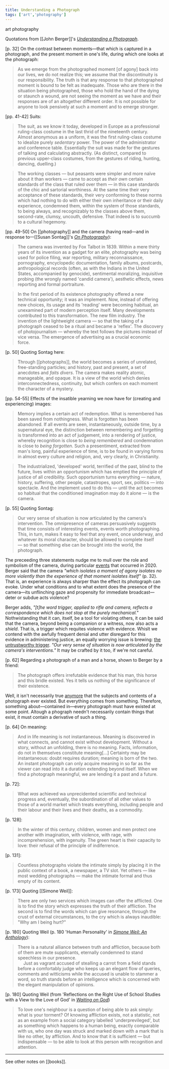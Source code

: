```yaml
---
title: Understanding a Photograph
tags: ['art','photography']
---
```


<NoteTag color="gray">art</NoteTag>
<NoteTag color="gray">photography</NoteTag>

Quotations from [[John Berger]]'s [*Understanding a Photograph*](https://www.worldcat.org/title/understanding-a-photograph/oclc/888677394).

[p. 32] On the contrast between moments—that which is captured in a photograph, and the present moment in one's life, during which one looks at the photograph:
> As we emerge from the photographed moment [of agony] back into our lives, we do not realize this; we assume that the discontinuity is our responsibility. The truth is that any response to that photographed moment is bound to be felt as inadequate. Those who are there in the situation being photographed, those who hold the hand of the dying or staunch a wound, are not seeing the moment as we have and their responses are of an altogether different order. It is not possible for anyone to look pensively at such a moment and to emerge stronger.

[pp. 41-42] Suits:
> The suit, as we know it today, developed in Europe as a professional ruling-class costume in the last thrid of the nineteenth century. Almost anonymous as a uniform, it was the first ruling-class costume to idealize purely *sedentary* power. The power of the administrator and conference table. Essentially the suit was made for the gestures of talking and calculating abstractly. (As distinct, compared to previous upper-class costumes, from the gestures of riding, hunting, dancing, duelling.)

> The working classes — but peasants were simpler and more naïve about it than workers — came to accept as *their own* certain standards of the class that ruled over them — in this case standards of the chic and sartorial worthiness. At the same time their very acceptance of these standards, their very conforming to these norms which had nothing to do with either their own inheritance or their daily experience, condemned them, within the system of those standards, to being always, and recognizably to the classes above them, second-rate, clumsy, uncouth, defensive. That indeed is to succumb to a cultural hegemony.

[pp. 49-50] On [[photography]] and the camera (having read—and in response to—[[Susan Sontag]]'s [*On Photography*](https://www.worldcat.org/title/on-photography/oclc/1140719673)):
> The camera was invented by Fox Talbot in 1839. Within a mere thirty years of its invention as a gadget for an elite, photography was being used for police filing, war reporting, military reconnaissance, pornography, encyclopedic documentation, family albums, postcards, anthropological records (often, as with the Indians in the United States, accompanied by genocide), sentimental moralizing, inquisitive probing (the wrongly named 'candid camera'), aesthetic effects, news reporting and formal portraiture.

> In the first period of its existence photography offered a new technical opportunity; it was an implement. Now, instead of offering new choices, its usage and its 'reading' were becoming habitual, an unexamined part of modern perception itself. Many developments contributed to this transformation. The new film industry. The invention of the lightweight camera — so that the taking of a photograph ceased to be a ritual and became a 'reflex'. The discovery of photojournalism — whereby the text follows the pictures instead of vice versa. The emergence of advertising as a crucial economic force.

[p. 50] Quoting Sontag here:
> Through [[photographs]], the world becomes a series of unrelated, free-standing particles; and history, past and present, a set of anecdotes and *faits divers*. The camera makes reality atomic, manageable, and opaque. It is a view of the world which denies interconnectedness, continuity, but which confers on each moment the character of a mystery.

[pp. 54-55] Effects of the insatible yearning we now have for (creating and experiencing) images:
> Memory implies a certain act of redemption. What is remembered has been saved from nothingness. What is forgotten has been abandoned. If all events are seen, instantaneously, outside time, by a supernatural eye, the distinction between remembering and forgetting is transformed into an act of judgement, into a rendering of justice, whereby recognition is close to *being remembered* and condemnation is close to *being forgotten*. Such a presentiment, extracted from man's long, painful experience of time, is to be found in varying forms in almost every culture and religion, and, very clearly, in Christianity.

> The industrialized, 'developed' world, terrified of the past, blind to the future, lives within an opportunism which has emptied the principle of justice of all credibility. Such opportunism turns everything — nature, history, suffering, other people, catastropes, sport, sex, politics — into spectacle. And the implement used to do this — until the act becomes so habitual that the conditioned imagination may do it alone — is the camera.

[p. 55] Quoting Sontag:
> Our very sense of situation is now articulated by the camera's intervention. The omnipresence of cameras persuasively suggests that time consists of interesting events, events worth photographing. This, in turn, makes it easy to feel that any event, once underway, and whatever its moral character, should be allowed to complete itself — so that something else can be brought into the world, the photograph.

The preceeding three statements nudge me to mull over the role and symbolism of the camera, during particular [events](https://en.wikipedia.org/wiki/Police_brutality) that occurred in 2020. Berger said that the camera *"which isolates a moment of agony isolates no more violently than the experience of that moment isolates itself"* (p. 32). That is, an experience is always sharper than the effect its photograph can evoke. Under what conditions and to what extent does the presence of the camera—its unflinching gaze and propensity for immediate broadcast—deter or subdue acts violence?

Berger adds, *"[t]he word trigger, applied to rifle and camera, reflects a correspondence which does not stop at the purely mechanical."* Nothwistanding that it can, itself, be a tool for violating others, it can be said that the camera, beyond being a companion or a witness, now also acts a *shield*. That is, a trigger which requites violence with evidence. Whislt we contend with the awfully frequent denial and utter disregard for this evidence in administering justice, an equally worrying issue is brewing: [the untrustworthy trigger](https://en.wikipedia.org/wiki/Deepfake). *"Our very sense of situation is now articulated by the camera's interventions."* It may be crafted by it too, if we're not careful.

[p. 62] Regarding a photograph of a man and a horse, shown to Berger by a friend:
> The photograph offers irrefutable evidence that his man, this horse and this bridle existed. Yes it tells us nothing of the significance of their existence.

Well, it isn't necessarily true [anymore](https://en.wikipedia.org/wiki/Generative_adversarial_network) that the subjects and contents of a photograph ever existed. But everything comes from something. Therefore, something about—contained in—every photograph must have existed at some point. Altough a phograph needn't necessarily contain things that exist, it must contain a derivative of such a thing.

[p. 64] On meaning:
> And in life meaning is not instantaneous. Meaning is discovered in what connects, and cannot exist without development. Without a story, without an unfolding, there is no meaning. Facts, information, do not in themselves constitute meaning[...] Certainty may be instantaneous: doubt requires duration; meaning is born of the two. An instant photograph can only acquire meaning in so far as the viewer can read into it a duration extending beyond itself. When we find a photograph meaningful, we are lending it a past and a future.

[p. 72]:
> What *was* achieved wa unprecidented scientific and technical progress and, eventually, the subordination of all other values to those of a world market which treats everything, including people and their labour and their lives and their deaths, as a commodity.

[p. 128]:
> In the winter of this century, children, women and men protect one another with imagination, with violence, with rage, with incomprehension, with ingenuity. The green heart is their capacity to love: their refusal of the principle of indiferrence.

[p. 131]:
> Countless photographs violate the intimate simply by placing it in the public context of a book, a newspaper, a TV slot. Yet others — like most wedding photographs — make the intimate formal and thus empty of its content.

[p. 173] Quoting [[Simone Weil]]:
> There are only two services which images can offer the afflicted. One is to find the story which expresses the truth of their affliction. The second is to find the words which can give resonance, through the crust of external circumstances, to the cry which is always inaudible: "Why am I being hurt?"

[p. 180] Quoting Weil (p. 180 'Human Personality' in [*Simone Weil: An Anthology*](https://www.worldcat.org/title/simone-weil-an-anthology/oclc/1183436825)):

> There is a natural alliance between truth and affliction, because both of them are mute supplicants, eternally condemned to stand speechless in our presence. <br/> &emsp; Just as vagrant accused of stealling a carrot from a field stands before a comfortably judge who keeps up an elegant flow of queries, comments and witticisms while the accused is unable to stammer a word, so truth stands before an intelligence which is concerned with the elegant manipulation of opinions.

[p. 180] Quoting Weil (from 'Reflections on the Right Use of School Studies with a View to the Love of God' in [*Waiting on God*](https://www.worldcat.org/title/waiting-for-god/oclc/1224160468))
> To love one's neighbour is a question of being able to ask simply: what is your torment? Of knowing affliction exists, not a statistic, not as an example from a social category labelled 'underprevileged', but as something which happens to a human being, exactly comparable with us, who one day was struck and marked down with a mark that is like no other, by affliction. And to know that it is sufficient — but indispensable — to be able to look at this person with recognition and attention.

---

See other notes on [[books]].
